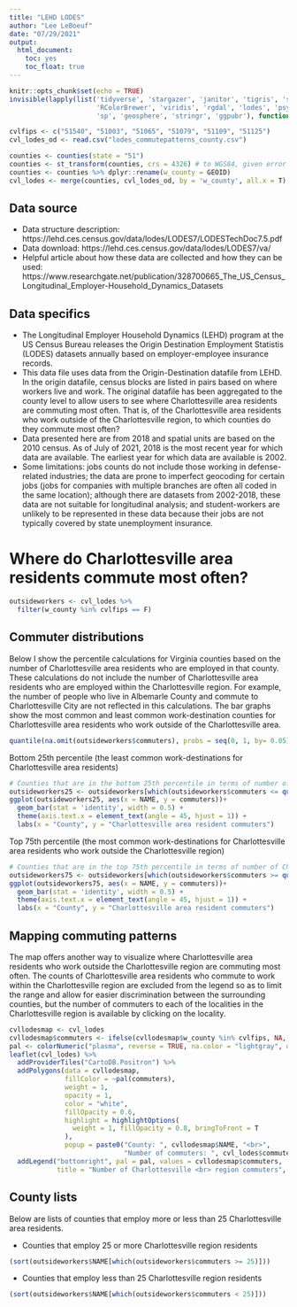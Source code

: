 ```yaml
---
title: "LEHD LODES"
author: "Lee LeBoeuf"
date: "07/29/2021"
output: 
  html_document:
    toc: yes
    toc_float: true
---
```


```r
knitr::opts_chunk$set(echo = TRUE)
invisible(lapply(list('tidyverse', 'stargazer', 'janitor', 'tigris', 'sf', 'leaflet', 'rcartocolor', 
                      'RColorBrewer', 'viridis', 'rgdal', 'lodes', 'psych', 'reshape2', 'googlesheets4', 
                      'sp', 'geosphere', 'stringr', 'ggpubr'), function(pkg) library(pkg, character.only = TRUE)))
```


```r
cvlfips <- c("51540", "51003", "51065", "51079", "51109", "51125")
cvl_lodes_od <- read.csv("lodes_commutepatterns_county.csv")
```

```r
counties <- counties(state = "51")
counties <- st_transform(counties, crs = 4326) # to WGS84, given error
counties <- counties %>% dplyr::rename(w_county = GEOID)
cvl_lodes <- merge(counties, cvl_lodes_od, by = 'w_county', all.x = T)
```

## Data source 
* Data structure description: https://lehd.ces.census.gov/data/lodes/LODES7/LODESTechDoc7.5.pdf
* Data download: https://lehd.ces.census.gov/data/lodes/LODES7/va/
* Helpful article about how these data are collected and how they can be used: https://www.researchgate.net/publication/328700665_The_US_Census_Longitudinal_Employer-Household_Dynamics_Datasets

## Data specifics
* The Longitudinal Employer Household Dynamics (LEHD) program at the US Census Bureau releases the Origin Destination Employment Statistis (LODES) datasets annually based on employer-employee insurance records. 
* This data file uses data from the Origin-Destination datafile from LEHD. In the origin datafile, census blocks are listed in pairs based on where workers live and work. The original datafile has been aggregated to the county level to allow users to see where Charlottesville area residents are commuting most often. That is, of the Charlottesville area residents who work outside of the Charlottesville region, to which counties do they commute most often? 
* Data presented here are from 2018 and spatial units are based on the 2010 census. As of July of 2021, 2018 is the most recent year for which data are available. The earliest year for which data are available is 2002.
* Some limitations: jobs counts do not include those working in defense-related industries; the data are prone to imperfect geocoding for certain jobs (jobs for companies with multiple branches are often all coded in the same location); although there are datasets from 2002-2018, these data are not suitable for longitudinal analysis; and student-workers are unlikely to be represented in these data because their jobs are not typically covered by state unemployment insurance. 

# Where do Charlottesville area residents commute most often?

```r
outsideworkers <- cvl_lodes %>% 
  filter(w_county %in% cvlfips == F)
```

## Commuter distributions 
Below I show the percentile calculations for Virginia counties based on the number of Charlottesville area residents who are employed in that county. These calculations do not include the number of Charlottesville area residents who are employed within the Charlottesville region. For example, the number of people who live in Albemarle County and commute to Charlottesville City are not reflected in this calculations. The bar graphs show the most common and least common work-destination counties for Charlottesville area residents who work outside of the Charlottesville area. 
```r
quantile(na.omit(outsideworkers$commuters), probs = seq(0, 1, by= 0.05))
```

Bottom 25th percentile (the least common work-destinations for Charlottesville area residents)
```r
# Counties that are in the bottom 25th percentile in terms of number of Charlottesville region residents commuters. 
outsideworkers25 <- outsideworkers[which(outsideworkers$commuters <= quantile(na.omit(outsideworkers$commuters), probs = 0.25)),]
ggplot(outsideworkers25, aes(x = NAME, y = commuters))+
  geom_bar(stat = 'identity', width = 0.5) + 
  theme(axis.text.x = element_text(angle = 45, hjust = 1)) +
  labs(x = "County", y = "Charlottesville area resident commuters")
```

Top 75th percentile (the most common work-destinations for Charlottesville area residents who work outside the Charlottesville region)
```r
# Counties that are in the top 75th percentile in terms of number of Charlottesville region residents commuters. 
outsideworkers75 <- outsideworkers[which(outsideworkers$commuters >= quantile(na.omit(outsideworkers$commuters), probs = 0.75)),]
ggplot(outsideworkers75, aes(x = NAME, y = commuters))+
  geom_bar(stat = 'identity', width = 0.5) + 
  theme(axis.text.x = element_text(angle = 45, hjust = 1)) +
  labs(x = "County", y = "Charlottesville area resident commuters")
```

## Mapping commuting patterns
The map offers another way to visualize where Charlottesville area residents who work outside the Charlottesville region are commuting most often. The counts of Charlottesville area residents who commute to work within the Charlottesville region are excluded from the legend so as to limit the range and allow for easier discrimination between the surrounding counties, but the number of commuters to each of the localities in the Charlottesville region is available by clicking on the locality.  
```r
cvllodesmap <- cvl_lodes
cvllodesmap$commuters <- ifelse(cvllodesmap$w_county %in% cvlfips, NA, cvllodesmap$commuters)
pal <- colorNumeric("plasma", reverse = TRUE, na.color = "lightgray", domain = cvllodesmap$commuters)
leaflet(cvl_lodes) %>% 
  addProviderTiles("CartoDB.Positron") %>% 
  addPolygons(data = cvllodesmap,
              fillColor = ~pal(commuters),
              weight = 1,
              opacity = 1,
              color = "white", 
              fillOpacity = 0.6,
              highlight = highlightOptions(
                weight = 1, fillOpacity = 0.8, bringToFront = T
              ),
              popup = paste0("County: ", cvllodesmap$NAME, "<br>",
                             "Number of commuters: ", cvl_lodes$commuters)) %>% 
  addLegend("bottomright", pal = pal, values = cvllodesmap$commuters, 
            title = "Number of Charlottesville <br> region commuters", opacity = 0.7)
```

## County lists
Below are lists of counties that employ more or less than 25 Charlottesville area residents. 

* Counties that employ 25 or more Charlottesville region residents
```r
(sort(outsideworkers$NAME[which(outsideworkers$commuters >= 25)]))
```

* Counties that employ less than 25 Charlottesville region residents
```r
(sort(outsideworkers$NAME[which(outsideworkers$commuters < 25)]))
```




